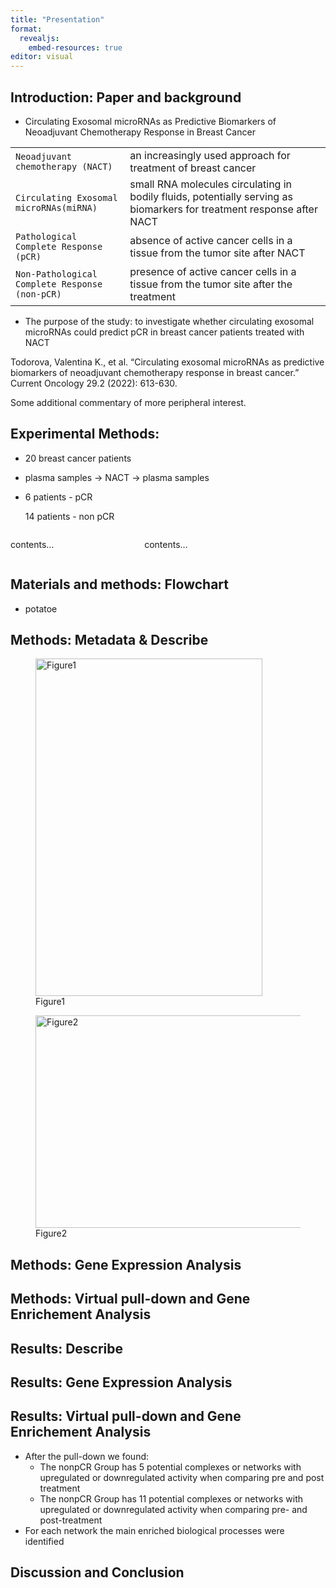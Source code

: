 ```yaml
---
title: "Presentation"
format:
  revealjs:
    embed-resources: true
editor: visual
---
```


## Introduction: Paper and background

-   Circulating Exosomal microRNAs as Predictive Biomarkers of Neoadjuvant Chemotherapy Response in Breast Cancer

|                                                |                                                                                                                       |
|--------------------------|----------------------------------------------|
| `Neoadjuvant chemotherapy (NACT)`              | an increasingly used approach for treatment of breast cancer                                                          |
| `Circulating Exosomal microRNAs(miRNA)`        | small RNA molecules circulating in bodily fluids, potentially serving as biomarkers for treatment response after NACT |
| `Pathological Complete Response (pCR)`         | absence of active cancer cells in a tissue from the tumor site after NACT                                             |
| `Non-Pathological Complete Response (non-pCR)` | presence of active cancer cells in a tissue from the tumor site after the treatment                                   |

-   The purpose of the study: to investigate whether circulating exosomal microRNAs could predict pCR in breast cancer patients treated with NACT

::: footer
Todorova, Valentina K., et al. "Circulating exosomal microRNAs as predictive biomarkers of neoadjuvant chemotherapy response in breast cancer." Current Oncology 29.2 (2022): 613-630.
:::

::: aside
Some additional commentary of more peripheral interest.
:::

## Experimental Methods:

-   20 breast cancer patients

-   plasma samples -\> NACT -\> plasma samples

-   6 patients - pCR

    14 patients - non pCR

::: columns
::: {.column width="40%"}
contents...
:::

::: {.column width="60%"}
contents...
:::
:::

## Materials and methods: Flowchart

-   potatoe

## Methods: Metadata & Describe

::: {layout-ncol="2"}
![Figure1](images/figure_01.jpg){.absolute top="200" left="0" width="363" height="540"}

![Figure2](images/figure_02.jpg){.absolute top="200" right="0" width="557" height="340"}
:::

## Methods: Gene Expression Analysis

## Methods: Virtual pull-down and Gene Enrichement Analysis

## Results: Describe

## Results: Gene Expression Analysis

## Results: Virtual pull-down and Gene Enrichement Analysis

-   After the pull-down we found:
    -   The nonpCR Group has 5 potential complexes or networks with upregulated or downregulated activity when comparing pre and post treatment
    -   The nonpCR Group has 11 potential complexes or networks with upregulated or downregulated activity when comparing pre- and post-treatment
-   For each network the main enriched biological processes were identified

## Discussion and Conclusion
